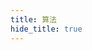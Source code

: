 ```yaml
---
title: 算法
hide_title: true
---
```




<FeatureIcon src={algorithm} title="算法" />
<LinkList
  data={[
    {
      title: "排序算法",
      link: "/docs/algorithm/algorithm/sort",
      src: algorithm,
    },
    {
      title: "动态规划",
      link: "/docs/algorithm/algorithm/dp",
      src: algorithm,
    },
    {
      title: "贪心算法",
      link: "/docs/algorithm/algorithm/greedy",
      src: algorithm,
    }
  ]}
/>